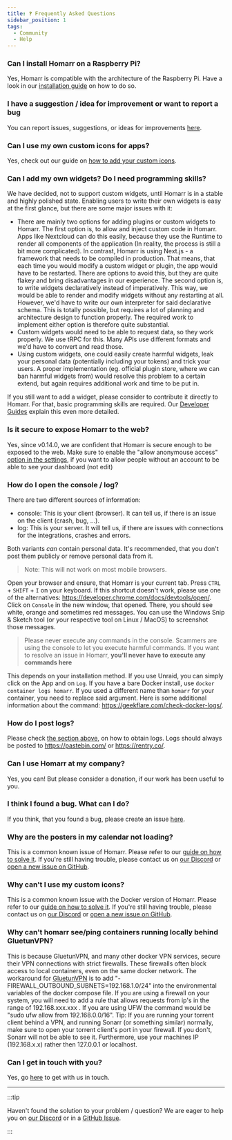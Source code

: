```yaml
---
title: ❓ Frequently Asked Questions
sidebar_position: 1
tags:
  - Community
  - Help
---
```



### Can I install Homarr on a Raspberry Pi?
Yes, Homarr is compatible with the architecture of the Raspberry Pi. Have a look in our <a href="/docs/introduction/installation">installation guide</a> on how to do so.

### I have a suggestion / idea for improvement or want to report a bug
You can report issues, suggestions, or ideas for improvements <a href="https://github.com/ajnart/homarr/issues/new/choose">here</a>.

### Can I use my own custom icons for apps?
Yes, check out our guide on <a href="/docs/customizations/icons">how to add your custom icons</a>.

### Can I add my own widgets? Do I need programming skills?
We have decided, not to support custom widgets, until Homarr is in a stable and highly polished state.
Enabling users to write their own widgets is easy at the first glance, but there are some major issues with it:

- There are mainly two options for adding plugins or custom widgets to Homarr. The first option is, to allow and inject custom code in Homarr. Apps like Nextcloud can do this easily, because they use the Runtime to render all components of the application (In reality, the process is still a bit more complicated). In contrast, Homarr is using Next.js - a framework that needs to be compiled in production. That means, that each time you would modify a custom widget or plugin, the app would have to be restarted. There are options to avoid this, but they are quite flakey and bring disadvantages in our experience. The second option is, to write widgets declaratively instead of imperatively. This way, we would be able to render and modify widgets without any restarting at all. However, we'd have to write our own interpreter for said declarative schema. This is totally possible, but requires a lot of planning and architecture design to function properly. The required work to implement either option is therefore quite substantial.
- Custom widgets would need to be able to request data, so they work properly. We use tRPC for this. Many APIs use different formats and we'd have to convert and read those.
- Using custom widgets, one could easily create harmful widgets, leak your personal data (potentially including your tokens) and trick your users. A proper implementation (eg. official plugin store, where we can ban harmful widgets from) would resolve this problem to a certain extend, but again requires additional work and time to be put in.

If you still want to add a widget, please consider to contribute it directly to Homarr. For that, basic programming skills are required. Our [Developer Guides](/docs/community/developer-guides) explain this even more detailed.

### Is it secure to expose Homarr to the web?

Yes, since v0.14.0, we are confident that Homarr is secure enough to be exposed to the web. 
Make sure to enable the "allow anonymouse access" [option in the settings](/docs/customizations/board-customization#access), if you want to allow people without an account to be able to see your dashboard (not edit)

### How do I open the console / log?
There are two different sources of information:
- console: This is your client (browser). It can tell us, if there is an issue on the client (crash, bug, ...).
- log: This is your server. It will tell us, if there are issues with connections for the integrations, crashes and errors.

Both variants *can* contain personal data. It's recommended, that you don't post them publicly or remove personal data from it.

<Tabs>
  <TabItem value="apple" label="Read console" default>

> Note: This will not work on most mobile browsers.

Open your browser and ensure, that Homarr is your current tab.
Press ``CTRL`` + ``SHIFT`` + ``I`` on your keyboard. If this shortcut doesn't work, please use one of the alternatives: https://developer.chrome.com/docs/devtools/open/.
Click on ``Console`` in the new window, that opened. There, you should see white, orange and sometimes red messages. You can use the Windows Snip & Sketch tool (or your respective tool on Linux / MacOS) to screenshot those messages.

> Please never execute any commands in the console. Scammers are using the console to let you execute harmful commands. If you want to resolve an issue in Homarr, **you'll never have to execute any commands here**

  </TabItem>
  <TabItem value="orange" label="Read log">

This depends on your installation method. If you use Unraid, you can simply click on the App and on ``Log``. If you have a bare Docker install, use ``docker container logs homarr``. If you used a different name than ``homarr`` for your container, you need to replace said argument. Here is some additional information about the command: https://geekflare.com/check-docker-logs/.

  </TabItem>
</Tabs>

### How do I post logs?
Please check [the section above](#how-do-i-open-the-console--log), on how to obtain logs. Logs should always be posted to https://pastebin.com/ or https://rentry.co/.

### Can I use Homarr at my company?
Yes, you can! But please consider a donation, if our work has been useful to you.

### I think I found a bug. What can I do?
If you think, that you found a bug, please create an issue <a href="https://github.com/ajnart/homarr/issues/new/choose">here</a>.

### Why are the posters in my calendar not loading?
This is a common known issue of Homarr. Please refer to our [guide on how to solve it](/docs/community/known-issues#🚨-adblocker-will-break-and-block-the-posters-of-tv-shows). If you're still having trouble, please contact us on [our Discord](/docs/community/get-in-touch#discord) or [open a new issue on GitHub](https://github.com/ajnart/homarr/issues/new/choose).

### Why can't I use my custom icons?
This is a common known issue with the Docker version of Homarr. Please refer to our [guide on how to solve it](/docs/community/known-issues#🚨-docker-container-requires-a-restart-after-making-modifications-to-the-icons). If you're still having trouble, please contact us on [our Discord](/docs/community/get-in-touch#discord) or [open a new issue on GitHub](https://github.com/ajnart/homarr/issues/new/choose).

### Why can't homarr see/ping containers running locally behind GluetunVPN?
This is because GluetunVPN, and many other docker VPN services, secure their VPN connections with strict firewalls. These firewalls often block access to local containers, even on the same docker network. The workaround for <a href="https://github.com/qdm12/gluetun-wiki/blob/main/setup/options/firewall.md">GluetunVPN</a> is to add "- FIREWALL_OUTBOUND_SUBNETS=192.168.1.0/24" into the environmental variables of the docker compose file. If you are using a firewall on your system, you will need to add a rule that allows requests from ip's in the range of 192.168.xxx.xxx . If you are using UFW the command would be "sudo ufw allow from 192.168.0.0/16".
Tip: If you are running your torrent client behind a VPN, and running Sonarr (or something similar) normally, make sure to open your torrent client's port in your firewall. If you don't, Sonarr will not be able to see it. Furthermore, use your machines IP (192.168.x.x) rather then 127.0.0.1 or localhost.

### Can I get in touch with you?
Yes, go <a href="/docs/community/get-in-touch">here</a> to get with us in touch.

<hr/>

:::tip

Haven't found the solution to your problem / question? We are eager to help you on [our Discord](/docs/community/get-in-touch#discord) or in a [GitHub Issue](https://github.com/ajnart/homarr/issues/new/choose).

:::
